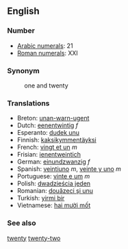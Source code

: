 == English ==

=== Number ===

*[[w:Arabic Numerals|Arabic numerals]]: 21
*[[w:Roman numerals|Roman numerals]]: XXI

=== Synonym ===
:one and twenty

=== Translations ===

*Breton: [[unan-warn-ugent]]
*Dutch: [[eenentwintig]] ''f''
*Esperanto: [[dudek unu]]
*Finnish: [[kaksikymmentäyksi]]
*French: [[vingt et un]] ''m''
*Frisian: [[ienentweintich]]
*German: [[einundzwanzig]] ''f''
*Spanish: [[veintiuno]] ''m'', [[veinte y uno]] ''m''
*Portuguese: [[vinte e um]] ''m''
*Polish: [[dwadzieścia jeden]]
*Romanian: [[douăzeci şi unu]]
*Turkish: [[yirmi bir]]
*Vietnamese: [[hai mười mốt]]

 
=== See also ===

[[twenty]] [[twenty-two]]